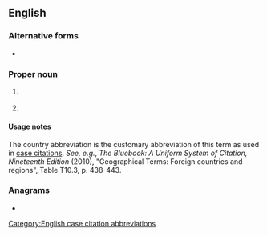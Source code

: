 {{also|phil|Phil|phil-|-phil}}
==English==

===Alternative forms===
* {{l|en|Philipp.}}

===Proper noun===
{{en-proper noun}}

# {{lb|en|biblical}} {{abbreviation of|Philippians|lang=en}}
# {{lb|en|legal}} {{abbreviation of|Philippines|lang=en}}

====Usage notes====
The country abbreviation is the customary abbreviation of this term as used in [[case citation]]s. ''See, e.g.'', ''The Bluebook: A Uniform System of Citation, Nineteenth Edition'' (2010), "Geographical Terms: Foreign countries and regions", Table T10.3, p. 438-443.

===Anagrams===
* {{anagrams|en|a=hilp|Pihl}}

[[Category:English case citation abbreviations]]